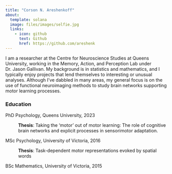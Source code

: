 ```yaml
---
title: "Corson N. Areshenkoff"
about:
  template: solana
  image: files/images/selfie.jpg
  links:
    - icon: github
      text: Github
      href: https://github.com/areshenk
---
```


I am a researcher at the Centre for Neuroscience Studies at Queens University, working in the Memory, Action, and Perception Lab under Dr. Jason Gallivan. My background is in statistics and mathematics, and I typically enjoy projects that lend themselves to interesting or unusual analyses. Although I've dabbled in many areas, my general focus is on the use of functional neuroimaging methods to study brain networks supporting motor learning processes.

### Education

PhD Psychology, Queens University, 2023

:   **Thesis**: Taking the 'motor' out of motor learning: The role of cognitive brain networks and explicit processes in sensorimotor adaptation.

MSc Psychology, University of Victoria, 2016

:   **Thesis**: Task-dependent motor representations evoked by spatial words

BSc Mathematics, University of Victoria, 2015

:   

